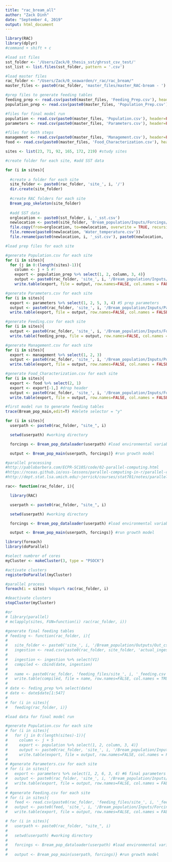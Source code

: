 ```yaml
---
title: "rac_bream_all"
author: "Zack Dinh"
date: "September 4, 2019"
output: html_document
---
```


```r
library(RAC)
library(dplyr)
#command + shift + c

#load sst files
sst_folder <- '/Users/Zack/0_thesis_sst/ghrsst_csv_test/'
sst_list <- list.files(sst_folder, pattern = '.csv')

#load master files
rac_folder <- "/Users/Zack/0_seawarden/r_rac/rac_bream/"
master_files <- paste0(rac_folder, 'master_files/master_RAC-bream - ')

#prep files to generate feeding tables
feeding_prep <- read.csv(paste0(master_files, 'Feeding_Prep.csv'), header=TRUE, sep=",")
population_prep <- read.csv(paste0(master_files, 'Population_Prep.csv'), header=FALSE, sep=",")

#files for final model run
population <- read.csv(paste0(master_files, 'Population.csv'), header=FALSE, sep=",")
parameters <- read.csv(paste0(master_files, 'Parameters.csv'), header=FALSE, sep=",")

#files for both steps
management <- read.csv(paste0(master_files, 'Management.csv'), header=FALSE, sep=",")
food <- read.csv(paste0(master_files, 'Food_Characterization.csv'), header=FALSE, sep=",")

sites <- list(23, 71, 92, 165, 172, 219) #study sites
```

```r
#create folder for each site, #add SST data

for (i in sites){
  
  #create a folder for each site
  site_folder <- paste0(rac_folder, 'site_', i, '/')
  dir.create(site_folder) 
  
  #create RAC folders for each site
  Bream_pop_skeleton(site_folder) 
  
  #add SST data
  orglocation <- paste0(sst_folder, i, '_sst.csv')
  newlocation <- paste0(site_folder, 'Bream_population/Inputs/Forcings/')
  file.copy(from=orglocation, to=newlocation, overwrite = TRUE, recursive = FALSE, copy.mode = TRUE)
  file.remove(paste0(newlocation, 'Water_temperature.csv'))
  file.rename(paste0(newlocation, i, '_sst.csv'), paste0(newlocation, 'Water_temperature.csv'))}
```

```r
#load prep files for each site

#generate Population.csv for each site
for (i in sites){
  for (j in 0:(length(sites)-1)){
    column <- j + 5 #!
    export <- population_prep %>% select(1, 2, column, 3, 4)}
    output <- paste0(rac_folder, 'site_', i, '/Bream_population/Inputs/Parameters/Population.csv')
    write.table(export, file = output, row.names=FALSE, col.names = FALSE, sep=",")}

#generate Parameters.csv for each site 
for (i in sites){
  export <- parameters %>% select(1, 2, 5, 3, 4) #5 prep parameters
  output <- paste0(rac_folder, 'site_', i, '/Bream_population/Inputs/Parameters/Parameters.csv')
  write.table(export, file = output, row.names=FALSE, col.names = FALSE, sep=",")}

#generate Feeding.csv for each site
for (i in sites){
  output <- paste0(rac_folder, 'site_', i, '/Bream_population/Inputs/Forcings/Feeding.csv')
  write.table(feeding_prep, file = output, row.names=FALSE, col.names = FALSE, sep=",")}

#generate Management.csv for each site 
for (i in sites){
  export <- management %>% select(1, 2, 3)
  output <- paste0(rac_folder, 'site_', i, '/Bream_population/Inputs/Population_management/Management.csv')
  write.table(export, file = output, row.names=FALSE, col.names = FALSE, sep=",")}

#generate Food_Characterization.csv for each site 
for (i in sites){
  export <- food %>% select(2, 1)
  export <- export[-1,] #drop header
  output <- paste0(rac_folder, 'site_', i, '/Bream_population/Inputs/Forcings/Food_Characterization.csv')
  write.table(export, file = output, row.names=FALSE, col.names = FALSE, sep=",")}
```

```r
#first model run to generate feeding tables
trace(Bream_pop_main,edit=T) #delete selector = "y"

for (i in sites){
  userpath <- paste0(rac_folder, "site_", i)

  setwd(userpath) #working directory

  forcings <- Bream_pop_dataloader(userpath) #load environmental variables

  output <- Bream_pop_main(userpath, forcings)} #run growth model
```

```r
#parallel processing
#http://pablobarbera.com/ECPR-SC105/code/02-parallel-computing.html
#https://nceas.github.io/oss-lessons/parallel-computing-in-r/parallel-computing-in-r.html
#http://dept.stat.lsa.umich.edu/~jerrick/courses/stat701/notes/parallel.html

rac<- function(rac_folder, i){

  library(RAC)

  userpath <- paste0(rac_folder, "site_", i)

  setwd(userpath) #working directory

  forcings <- Bream_pop_dataloader(userpath) #load environmental variables

  output <- Bream_pop_main(userpath, forcings)} #run growth model

library(foreach)
library(doParallel)

#select numbrer of cores
myCluster <- makeCluster(3, type = "PSOCK")

#activate clusters
registerDoParallel(myCluster)

#parallel process
foreach(i = sites) %dopar% rac(rac_folder, i)

#deactivate clusters
stopCluster(myCluster)

#or
# library(parallel)
# mclapply(sites, FUN=function(i) rac(rac_folder, i))
```

```r
#generate final feeding tables
# feeding <- function(rac_folder, i){
#   
#   site_folder <- paste0('site_', i, '/Bream_population/Outputs/Out_csv/') 
#   ingestion <- read.csv(paste0(rac_folder, site_folder, 'actual_ingestion.csv'), header=TRUE, sep=",")
#   
#   ingestion <- ingestion %>% select(V1)
#   compiled <- cbind(date, ingestion)
#   
#   name <- paste0(rac_folder, 'feeding_files/site_', i, '_feeding.csv')
#   write.table(compiled, file = name, row.names=FALSE, col.names = TRUE, sep=",")}
# 
# date <- feding_prep %>% select(date)
# date <- date$date[1:547]
# 
# for (i in sites){
#   feeding(rac_folder, i)}
```

```r
#load data for final model run

#generate Population.csv for each site
# for (i in sites){
#   for (j in 0:(length(sites)-1)){
#     column <- j + 5
#     export <- population %>% select(1, 2, column, 3, 4)}
#     output <- paste0(rac_folder, 'site_', i, '/Bream_population/Inputs/Parameters/Population.csv')
#     write.table(export, file = output, row.names=FALSE, col.names = FALSE, sep=",")}
# 
# #generate Parameters.csv for each site 
# for (i in sites){
#   export <- parameters %>% select(1, 2, 6, 3, 4) #6 final parameters
#   output <- paste0(rac_folder, 'site_', i, '/Bream_population/Inputs/Parameters/Parameters.csv')
#   write.table(export, file = output, row.names=FALSE, col.names = FALSE, sep=",")}
# 
# #generate Feeding.csv for each site
# for (i in sites){
#   feed <- read.csv(paste0(rac_folder, 'feeding_files/site_', i, '_feeding.csv'))
#   output <- paste0(feed, 'site_', i, '/Bream_population/Inputs/Forcings/Feeding.csv')
#   write.table(export, file = output, row.names=FALSE, col.names = FALSE, sep=",")}
```

```r
# for (i in sites){
#   userpath <- paste0(rac_folder, "site_", i)
#   
#   setwd(userpath) #working directory
#   
#   forcings <- Bream_pop_dataloader(userpath) #load environmental variables
#  
#   output <- Bream_pop_main(userpath, forcings)} #run growth model
```

